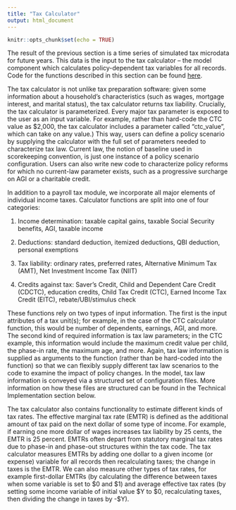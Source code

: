 ```yaml
---
title: "Tax Calculator"
output: html_document
---
```


```r
knitr::opts_chunk$set(echo = TRUE)
```

The result of the previous section is a time series of simulated tax microdata for future years. This data is the input to the tax calculator – the model component which calculates policy-dependent tax variables for all records. Code for the functions described in this section can be found [here](https://github.com/Budget-Lab-Yale/Tax-Simulator/tree/main/src/calc).

The tax calculator is not unlike tax preparation software: given some information about a household’s characteristics (such as wages, mortgage interest, and marital status), the tax calculator returns tax liability. Crucially, the tax calculator is parameterized. Every major tax parameter is exposed to the user as an input variable. For example, rather than hard-code the CTC value as $2,000, the tax calculator includes a parameter called “ctc_value”, which can take on any value.) This way, users can define a policy scenario by supplying the calculator with the full set of parameters needed to characterize tax law. Current law, the notion of baseline used in scorekeeping convention, is just one instance of a policy scenario configuration. Users can also write new code to characterize policy reforms for which no current-law parameter exists, such as a progressive surcharge on AGI or a charitable credit.

In addition to a payroll tax module, we incorporate all major elements of individual income taxes. Calculator functions are split into one of four categories:

1. Income determination: taxable capital gains, taxable Social Security benefits, AGI, taxable income

2. Deductions: standard deduction, itemized deductions, QBI deduction, personal exemptions

3. Tax liability: ordinary rates, preferred rates, Alternative Minimum Tax (AMT), Net Investment Income Tax (NIIT)

4. Credits against tax: Saver's Credit, Child and Dependent Care Credit (CDCTC), education credits, Child Tax Credit (CTC), Earned Income Tax Credit (EITC), rebate/UBI/stimulus check

These functions rely on two types of input information. The first is the input attributes of a tax unit(s); for example, in the case of the CTC calculator function, this would be number of dependents, earnings, AGI, and more. The second kind of required information is tax law parameters; in the CTC example, this information would include the maximum credit value per child, the phase-in rate, the maximum age, and more. Again, tax law information is supplied as arguments to the function (rather than be hard-coded into the function) so that we can flexibly supply different tax law scenarios to the code to examine the impact of policy changes. In the model, tax law information is conveyed via a structured set of configuration files. More information on how these files are structured can be found in the Technical Implementation section below.

The tax calculator also contains functionality to estimate different kinds of tax rates. The effective marginal tax rate (EMTR) is defined as the additional amount of tax paid on the next dollar of some type of income. For example, if earning one more dollar of wages increases tax liability by 25 cents, the EMTR is 25 percent. EMTRs often depart from statutory marginal tax rates due to phase-in and phase-out structures within the tax code. The tax calculator measures EMTRs by adding one dollar to a given income (or expense) variable for all records then recalculating taxes; the change in taxes is the EMTR. We can also measure other types of tax rates, for example first-dollar EMTRs (by calculating the difference between taxes when some variable is set to \$0 and \$1) and average effective tax rates (by setting some income variable of initial value \$Y to \$0, recalculating taxes, then dividing the change in taxes by -$Y).